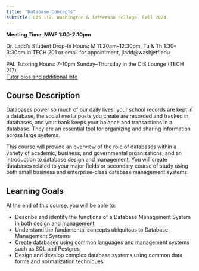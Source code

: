 ```yaml
---
title: "Database Concepts"
subtitle: CIS 112. Washington & Jefferson College. Fall 2024.
---
```


**Meeting Time: MWF 1:00-2:10pm**

Dr. Ladd’s Student Drop-In Hours: M 11:30am–12:30pm, Tu & Th 1:30–3:30pm in TECH 201
or email for appointment, jladd@washjeff.edu

PAL Tutoring Hours: 7-10pm Sunday–Thursday in the CIS Lounge (TECH 217)  
[Tutor bios and additional info](https://mywj.washjeff.edu/knowledgebase/cis-peer-tutoring/department/computing-and-information-studies)

## Course Description

Databases power so much of our daily lives: your school records are kept in a database, the social media posts you create are recorded and tracked in databases, and your bank keeps your balance and transactions in a database. They are an essential tool for organizing and sharing information across large systems.

This course will provide an overview of the role of databases within a variety of academic, business, and governmental organizations, and an introduction to database design and management. You will create databases related to your major fields or secondary course of study using both small business and enterprise-class database management systems.

## Learning Goals

At the end of this course, you will be able to:

- Describe and identify the functions of a Database Management System in both design and management
- Understand the fundamental concepts ubiquitous to Database Management Systems
- Create databases using common languages and management systems such as SQL and Postgres
- Design and develop complex database systems using common data forms and normalization techniques

